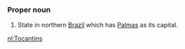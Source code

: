 ===Proper noun===
#State in northern [[Brazil]] which has [[Palmas]] as its capital.

[[nl:Tocantins]]